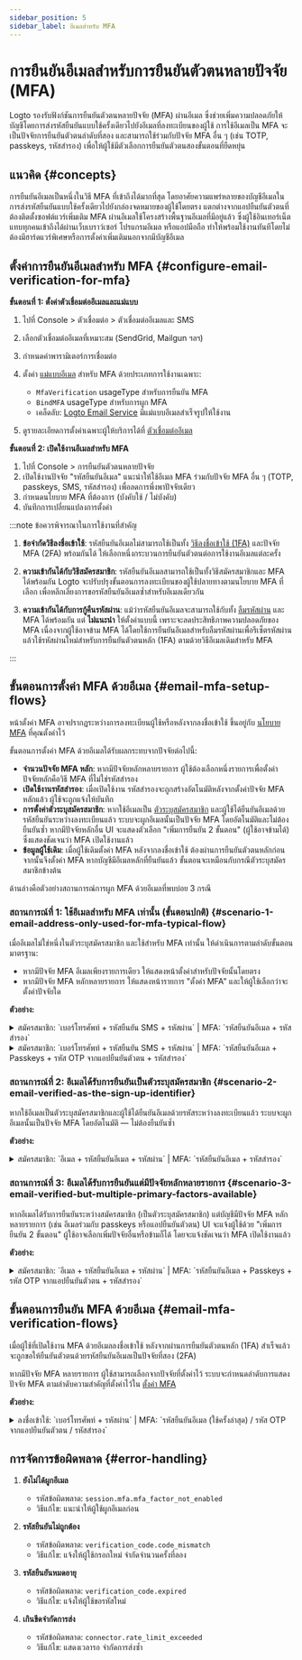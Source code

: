 ```yaml
---
sidebar_position: 5
sidebar_label: อีเมลสำหรับ MFA
---
```


# การยืนยันอีเมลสำหรับการยืนยันตัวตนหลายปัจจัย (MFA)

Logto รองรับฟังก์ชันการยืนยันตัวตนหลายปัจจัย (MFA) ผ่านอีเมล ซึ่งช่วยเพิ่มความปลอดภัยให้บัญชีโดยการส่งรหัสยืนยันแบบใช้ครั้งเดียวไปยังอีเมลที่ลงทะเบียนของผู้ใช้ การใช้อีเมลเป็น MFA จะเป็นปัจจัยการยืนยันตัวตนลำดับที่สอง และสามารถใช้ร่วมกับปัจจัย MFA อื่น ๆ (เช่น TOTP, passkeys, รหัสสำรอง) เพื่อให้ผู้ใช้มีตัวเลือกการยืนยันตัวตนสองขั้นตอนที่ยืดหยุ่น

## แนวคิด \{#concepts}

การยืนยันอีเมลเป็นหนึ่งในวิธี MFA ที่เข้าถึงได้มากที่สุด โดยอาศัยความแพร่หลายของบัญชีอีเมลในการส่งรหัสยืนยันแบบใช้ครั้งเดียวไปยังกล่องจดหมายของผู้ใช้โดยตรง แตกต่างจากแอปยืนยันตัวตนที่ต้องติดตั้งซอฟต์แวร์เพิ่มเติม MFA ผ่านอีเมลใช้โครงสร้างพื้นฐานอีเมลที่มีอยู่แล้ว ซึ่งผู้ใช้อินเทอร์เน็ตแทบทุกคนเข้าถึงได้ผ่านเว็บเบราว์เซอร์ โปรแกรมอีเมล หรือแอปมือถือ ทำให้พร้อมใช้งานทันทีโดยไม่ต้องมีฮาร์ดแวร์พิเศษหรือการตั้งค่าเพิ่มเติมนอกจากมีบัญชีอีเมล

## ตั้งค่าการยืนยันอีเมลสำหรับ MFA \{#configure-email-verification-for-mfa}

**ขั้นตอนที่ 1: ตั้งค่าตัวเชื่อมต่ออีเมลและแม่แบบ**

1. ไปที่ <CloudLink to="/connectors/passwordless">Console > ตัวเชื่อมต่อ > ตัวเชื่อมต่ออีเมลและ SMS</CloudLink>
2. เลือกตัวเชื่อมต่ออีเมลที่เหมาะสม (SendGrid, Mailgun ฯลฯ)
3. กำหนดค่าพารามิเตอร์การเชื่อมต่อ
4. ตั้งค่า [แม่แบบอีเมล](/connectors/email-connectors/email-templates) สำหรับ MFA ด้วยประเภทการใช้งานเฉพาะ:

   - `MfaVerification` usageType สำหรับการยืนยัน MFA
   - `BindMFA` usageType สำหรับการผูก MFA
   - เคล็ดลับ: [Logto Email Service](/connectors/email-connectors/built-in-email-service) มีแม่แบบอีเมลสำเร็จรูปให้ใช้งาน

5. ดูรายละเอียดการตั้งค่าเฉพาะผู้ให้บริการได้ที่ [ตัวเชื่อมต่ออีเมล](/connectors/email-connectors)

**ขั้นตอนที่ 2: เปิดใช้งานอีเมลสำหรับ MFA**

1. ไปที่ <CloudLink to="/mfa">Console > การยืนยันตัวตนหลายปัจจัย</CloudLink>
2. เปิดใช้งานปัจจัย "รหัสยืนยันอีเมล" แนะนำให้ใช้อีเมล MFA ร่วมกับปัจจัย MFA อื่น ๆ (TOTP, passkeys, SMS, รหัสสำรอง) เพื่อลดการพึ่งพาปัจจัยเดียว
3. กำหนดนโยบาย MFA ที่ต้องการ (บังคับใช้ / ไม่บังคับ)
4. บันทึกการเปลี่ยนแปลงการตั้งค่า

:::note ข้อควรพิจารณาในการใช้งานที่สำคัญ

1. **ข้อจำกัดวิธีลงชื่อเข้าใช้**: รหัสยืนยันอีเมลไม่สามารถใช้เป็นทั้ง [วิธีลงชื่อเข้าใช้ (1FA)](/end-user-flows/sign-up-and-sign-in/sign-in) และปัจจัย MFA (2FA) พร้อมกันได้ ให้เลือกหนึ่งกระบวนการยืนยันตัวตนต่อการใช้งานอีเมลแต่ละครั้ง

2. **ความเข้ากันได้กับวิธีสมัครสมาชิก**: รหัสยืนยันอีเมลสามารถใช้เป็นทั้งวิธีสมัครสมาชิกและ MFA ได้พร้อมกัน Logto จะปรับปรุงขั้นตอนการลงทะเบียนของผู้ใช้ปลายทางตามนโยบาย MFA ที่เลือก เพื่อหลีกเลี่ยงการขอรหัสยืนยันอีเมลซ้ำสำหรับอีเมลเดียวกัน

3. **ความเข้ากันได้กับการกู้คืนรหัสผ่าน**: แม้ว่ารหัสยืนยันอีเมลจะสามารถใช้กับทั้ง [ลืมรหัสผ่าน](/end-user-flows/sign-up-and-sign-in/reset-password) และ MFA ได้พร้อมกัน แต่ **ไม่แนะนำ** ให้ตั้งค่าแบบนี้ เพราะจะลดประสิทธิภาพความปลอดภัยของ MFA เนื่องจากผู้ใช้อาจข้าม MFA ได้โดยใช้การยืนยันอีเมลสำหรับลืมรหัสผ่านเพื่อรีเซ็ตรหัสผ่าน แล้วใช้รหัสผ่านใหม่สำหรับการยืนยันตัวตนหลัก (1FA) ตามด้วยวิธีอีเมลเดิมสำหรับ MFA

:::

## ขั้นตอนการตั้งค่า MFA ด้วยอีเมล \{#email-mfa-setup-flows}

หน้าตั้งค่า MFA อาจปรากฏระหว่างการลงทะเบียนผู้ใช้หรือหลังจากลงชื่อเข้าใช้ ขึ้นอยู่กับ [นโยบาย MFA](/end-user-flows/mfa/configure-mfa#global-mfa-configuration) ที่คุณตั้งค่าไว้

ขั้นตอนการตั้งค่า MFA ด้วยอีเมลได้รับผลกระทบจากปัจจัยต่อไปนี้:

- **จำนวนปัจจัย MFA หลัก**: หากมีปัจจัยหลักหลายรายการ ผู้ใช้ต้องเลือกหนึ่งรายการเพื่อตั้งค่า ปัจจัยหลักคือวิธี MFA ที่ไม่ใช่รหัสสำรอง
- **เปิดใช้งานรหัสสำรอง**: เมื่อเปิดใช้งาน รหัสสำรองจะถูกสร้างอัตโนมัติหลังจากตั้งค่าปัจจัย MFA หลักแล้ว ผู้ใช้จะถูกแจ้งให้บันทึก
- **การตั้งค่าตัวระบุสมัครสมาชิก**: หากใช้อีเมลเป็น [ตัวระบุสมัครสมาชิก](/end-user-flows/sign-up-and-sign-in/sign-up#set-up-the-sign-up-identifier) และผู้ใช้ได้ยืนยันอีเมลด้วยรหัสยืนยันระหว่างลงทะเบียนแล้ว ระบบจะผูกอีเมลนั้นเป็นปัจจัย MFA โดยอัตโนมัติและไม่ต้องยืนยันซ้ำ หากมีปัจจัยหลักอื่น UI จะแสดงตัวเลือก "เพิ่มการยืนยัน 2 ขั้นตอน" (ผู้ใช้อาจข้ามได้) ซึ่งแสดงชัดเจนว่า MFA เปิดใช้งานแล้ว
- **ข้อมูลผู้ใช้เดิม**: เมื่อผู้ใช้เดิมตั้งค่า MFA หลังจากลงชื่อเข้าใช้ ต้องผ่านการยืนยันตัวตนหลักก่อน จากนั้นจึงตั้งค่า MFA หากบัญชีมีอีเมลหลักที่ยืนยันแล้ว ขั้นตอนจะเหมือนกับกรณีตัวระบุสมัครสมาชิกข้างต้น

ด้านล่างคือตัวอย่างสถานการณ์การผูก MFA ด้วยอีเมลที่พบบ่อย 3 กรณี

### สถานการณ์ที่ 1: ใช้อีเมลสำหรับ MFA เท่านั้น (ขั้นตอนปกติ) \{#scenario-1-email-address-only-used-for-mfa-typical-flow}

เมื่ออีเมลไม่ใช่หนึ่งในตัวระบุสมัครสมาชิก และใช้สำหรับ MFA เท่านั้น ให้ดำเนินการตามลำดับขั้นตอนมาตรฐาน:

- หากมีปัจจัย MFA อีเมลเพียงรายการเดียว ให้แสดงหน้าตั้งค่าสำหรับปัจจัยนั้นโดยตรง
- หากมีปัจจัย MFA หลักหลายรายการ ให้แสดงหน้ารายการ "ตั้งค่า MFA" และให้ผู้ใช้เลือกว่าจะตั้งค่าปัจจัยใด

**ตัวอย่าง:**

<details>
  <summary>
    สมัครสมาชิก: `เบอร์โทรศัพท์ + รหัสยืนยัน SMS + รหัสผ่าน` | MFA: `รหัสยืนยันอีเมล + รหัสสำรอง`
  </summary>
  <img src="/img/assets/email-mfa-setup-scenario-1-1.png" alt="Email MFA setup flow 1-1" />
</details>

<details>
  <summary>
    สมัครสมาชิก: `เบอร์โทรศัพท์ + รหัสยืนยัน SMS + รหัสผ่าน` | MFA: `รหัสยืนยันอีเมล + Passkeys +
    รหัส OTP จากแอปยืนยันตัวตน + รหัสสำรอง`
  </summary>
  <img src="/img/assets/email-mfa-setup-scenario-1-2.png" alt="Email MFA setup flow 1-2" />
</details>

### สถานการณ์ที่ 2: อีเมลได้รับการยืนยันเป็นตัวระบุสมัครสมาชิก \{#scenario-2-email-verified-as-the-sign-up-identifier}

หากใช้อีเมลเป็นตัวระบุสมัครสมาชิกและผู้ใช้ได้ยืนยันอีเมลด้วยรหัสระหว่างลงทะเบียนแล้ว ระบบจะผูกอีเมลนั้นเป็นปัจจัย MFA โดยอัตโนมัติ — ไม่ต้องยืนยันซ้ำ

**ตัวอย่าง:**

<details>
  <summary>
    สมัครสมาชิก: `อีเมล + รหัสยืนยันอีเมล + รหัสผ่าน` | MFA: `รหัสยืนยันอีเมล + รหัสสำรอง`
  </summary>
  <img src="/img/assets/email-mfa-setup-scenario-2.png" alt="Email MFA setup flow 2" />
</details>

### สถานการณ์ที่ 3: อีเมลได้รับการยืนยันแต่มีปัจจัยหลักหลายรายการ \{#scenario-3-email-verified-but-multiple-primary-factors-available}

หากอีเมลได้รับการยืนยันระหว่างสมัครสมาชิก (เป็นตัวระบุสมัครสมาชิก) แต่บัญชีมีปัจจัย MFA หลักหลายรายการ (เช่น อีเมลร่วมกับ passkeys หรือแอปยืนยันตัวตน) UI จะแจ้งผู้ใช้ด้วย "เพิ่มการยืนยัน 2 ขั้นตอน" ผู้ใช้อาจเลือกเพิ่มปัจจัยอื่นหรือข้ามก็ได้ โดยจะแจ้งชัดเจนว่า MFA เปิดใช้งานแล้ว

**ตัวอย่าง:**

<details>
  <summary>
    สมัครสมาชิก: `อีเมล + รหัสยืนยันอีเมล + รหัสผ่าน` | MFA: `รหัสยืนยันอีเมล + Passkeys + รหัส OTP
    จากแอปยืนยันตัวตน + รหัสสำรอง`
  </summary>
  <img src="/img/assets/email-mfa-setup-scenario-3.png" alt="Email MFA setup flow 3" />
</details>

## ขั้นตอนการยืนยัน MFA ด้วยอีเมล \{#email-mfa-verification-flows}

เมื่อผู้ใช้ที่เปิดใช้งาน MFA ด้วยอีเมลลงชื่อเข้าใช้ หลังจากผ่านการยืนยันตัวตนหลัก (1FA) สำเร็จแล้ว จะถูกขอให้ยืนยันตัวตนด้วยรหัสยืนยันอีเมลเป็นปัจจัยที่สอง (2FA)

หากมีปัจจัย MFA หลายรายการ ผู้ใช้สามารถเลือกจากปัจจัยที่ตั้งค่าไว้ ระบบจะกำหนดลำดับการแสดงปัจจัย MFA ตามลำดับความสำคัญที่ตั้งค่าไว้ใน [ตั้งค่า MFA](/end-user-flows/mfa/configure-mfa#mfa-verification-flow)

**ตัวอย่าง:**

<details>
  <summary>
    ลงชื่อเข้าใช้: `เบอร์โทรศัพท์ + รหัสผ่าน` | MFA: `รหัสยืนยันอีเมล (ใช้ครั้งล่าสุด) / รหัส OTP
    จากแอปยืนยันตัวตน / รหัสสำรอง`
  </summary>
  <img src="/img/assets/email-mfa-verification-flow.png" alt="Email MFA verification flow" />
</details>

## การจัดการข้อผิดพลาด \{#error-handling}

1. **ยังไม่ได้ผูกอีเมล**

   - รหัสข้อผิดพลาด: `session.mfa.mfa_factor_not_enabled`
   - วิธีแก้ไข: แนะนำให้ผู้ใช้ผูกอีเมลก่อน

2. **รหัสยืนยันไม่ถูกต้อง**

   - รหัสข้อผิดพลาด: `verification_code.code_mismatch`
   - วิธีแก้ไข: แจ้งให้ผู้ใช้กรอกใหม่ จำกัดจำนวนครั้งที่ลอง

3. **รหัสยืนยันหมดอายุ**

   - รหัสข้อผิดพลาด: `verification_code.expired`
   - วิธีแก้ไข: แจ้งให้ผู้ใช้ขอรหัสใหม่

4. **เกินขีดจำกัดการส่ง**
   - รหัสข้อผิดพลาด: `connector.rate_limit_exceeded`
   - วิธีแก้ไข: แสดงเวลารอ จำกัดการส่งซ้ำ
